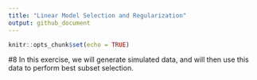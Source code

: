 ```yaml
---
title: "Linear Model Selection and Regularization"
output: github_document
---
```


```r
knitr::opts_chunk$set(echo = TRUE)
```

#8
In this exercise, we will generate simulated data, and will then use this data to perform best subset selection.
